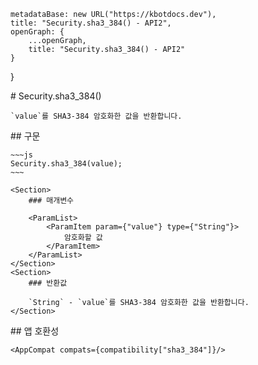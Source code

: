 
    metadataBase: new URL("https://kbotdocs.dev"),
    title: "Security.sha3_384() - API2",
    openGraph: {
        ...openGraph,
        title: "Security.sha3_384() - API2"
    }
}

<Section>
    # Security.sha3_384()

    `value`를 SHA3-384 암호화한 값을 반환합니다.
</Section>
<Section>
    ## 구문

    ~~~js
    Security.sha3_384(value);
    ~~~

    <Section>
        ### 매개변수

        <ParamList>
            <ParamItem param={"value"} type={"String"}>
                암호화할 값
            </ParamItem>
        </ParamList>
    </Section>
    <Section>
        ### 반환값

        `String` - `value`를 SHA3-384 암호화한 값을 반환합니다.
    </Section>
</Section>
<Section>
    ## 앱 호환성

    <AppCompat compats={compatibility["sha3_384"]}/>
</Section>